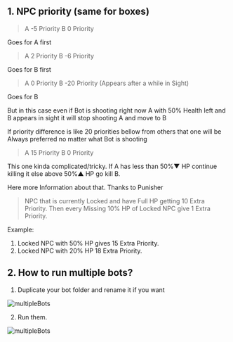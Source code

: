 ## 1. NPC priority (same for boxes)

> A -5 Priority
> B 0 Priority

Goes for A first
 
> A 2 Priority
> B -6 Priority

Goes for B first
 
> A 0 Priority
> B -20 Priority (Appears after a while in Sight)

Goes for B
 
But in this case even if Bot is shooting right now A with 50% Health left and B appears in sight it will stop shooting A and move to B

If priority difference is like 20 priorities bellow from others that one will be Always preferred no matter what Bot is shooting
 
> A 15 Priority
> B 0 Priority

This one kinda complicated/tricky. If A has less than 50%▼ HP continue killing it else above 50%▲ HP go kill B.
 
Here more Information about that. Thanks to Punisher

> NPC that is currently Locked and have Full HP getting 10 Extra Priority.
> Then every Missing 10% HP of Locked NPC give 1 Extra Priority.
 
Example:
1. Locked NPC with 50% HP gives 15 Extra Priority.
2. Locked NPC with 20% HP 18 Extra Priority.

## 2. How to run multiple bots?

1. Duplicate your bot folder and rename it if you want

![multipleBots](public/multipleBots1.png)

2. Run them.

![multipleBots](public/multipleBots2.png)